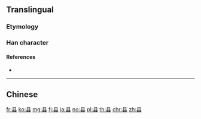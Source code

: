 {{character info/new}}
{{also|縣|県}}
==Translingual==
{{Han simplified forms|縣|県|县}}

===Etymology===
{{Han simp|縣}}

===Han character===
{{Han char|rn=28|rad=厶|as=05|sn=7|four=|canj=BMI|ids=⿱且厶}}

====References====
* {{Han ref|kx=0164.161|hdz=10386.090|uh=53BF|ud=21439}}

----

==Chinese==
{{zh-see|縣}}

[[fr:县]]
[[ko:县]]
[[mg:县]]
[[fj:县]]
[[ja:县]]
[[no:县]]
[[pl:县]]
[[th:县]]
[[chr:县]]
[[zh:县]]
